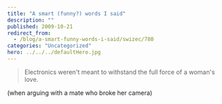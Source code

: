```yaml
---
title: "A smart (funny?) words I said"
description: ""
published: 2009-10-21
redirect_from:
  - /blog/a-smart-funny-words-i-said/swizec/780
categories: "Uncategorized"
hero: ../../../defaultHero.jpg
---
```


> Electronics weren't meant to withstand the full force of a woman's love.

(when arguing with a mate who broke her camera)
